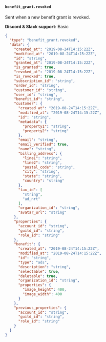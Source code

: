 #### `benefit_grant.revoked`

Sent when a new benefit grant is revoked.

**Discord & Slack support:** Basic

```json Payload Sample [expandable]
{
  "type": "benefit_grant.revoked",
  "data": {
    "created_at": "2019-08-24T14:15:22Z",
    "modified_at": "2019-08-24T14:15:22Z",
    "id": "string",
    "granted_at": "2019-08-24T14:15:22Z",
    "is_granted": true,
    "revoked_at": "2019-08-24T14:15:22Z",
    "is_revoked": true,
    "subscription_id": "string",
    "order_id": "string",
    "customer_id": "string",
    "user_id": "string",
    "benefit_id": "string",
    "customer": {
      "created_at": "2019-08-24T14:15:22Z",
      "modified_at": "2019-08-24T14:15:22Z",
      "id": "string",
      "metadata": {
        "property1": "string",
        "property2": "string"
      },
      "email": "string",
      "email_verified": true,
      "name": "string",
      "billing_address": {
        "line1": "string",
        "line2": "string",
        "postal_code": "string",
        "city": "string",
        "state": "string",
        "country": "string"
      },
      "tax_id": [
        "string",
        "ad_nrt"
      ],
      "organization_id": "string",
      "avatar_url": "string"
    },
    "properties": {
      "account_id": "string",
      "guild_id": "string",
      "role_id": "string"
    },
    "benefit": {
      "created_at": "2019-08-24T14:15:22Z",
      "modified_at": "2019-08-24T14:15:22Z",
      "id": "string",
      "type": "ads",
      "description": "string",
      "selectable": true,
      "deletable": true,
      "organization_id": "string",
      "properties": {
        "image_height": 400,
        "image_width": 400
      }
    },
    "previous_properties": {
      "account_id": "string",
      "guild_id": "string",
      "role_id": "string"
    }
  }
}
```

